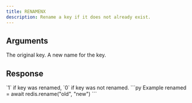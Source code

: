 ```yaml
---
title: RENAMENX
description: Rename a key if it does not already exist.
---
```



## Arguments

<ParamField body="source" type="string" required>
  The original key.
</ParamField>


<ParamField body="destination" type="string" required>
  A new name for the key.
</ParamField>

## Response

<ResponseField type="0 | 1" required>
 `1` if key was renamed, `0` if key was not renamed.
</ResponseField>

<RequestExample>
```py Example
renamed = await redis.rename("old", "new")
```
</RequestExample>
